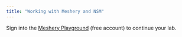 ```yaml
---
title: "Working with Meshery and NSM"
---
```


<div style={{display: "flex", justifyContent: "center",  padding: "2rem", width: "100%",  backgroundColor: "black"}}>
Sign into the&nbsp;<a href="https://playground.meshery.io">Meshery Playground</a>&nbsp;(free account) to continue your lab.
</div>
